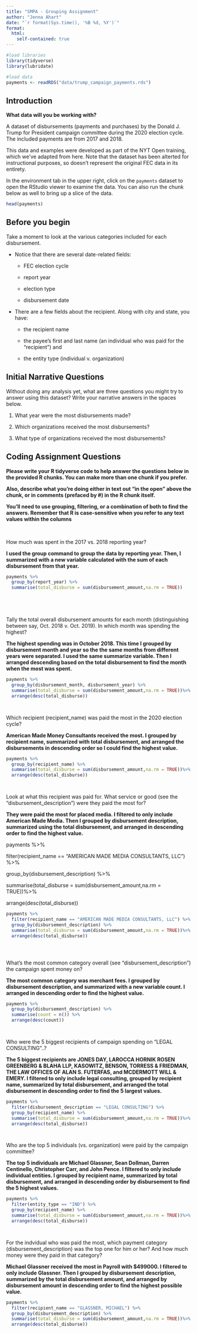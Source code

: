 ```yaml
---
title: "SMPA - Grouping Assignment"
author: "Jenna Ahart"
date: "`r format(Sys.time(), '%B %d, %Y')`"
format:
  html:
    self-contained: true
---
```


```r

#load libraries
library(tidyverse)
library(lubridate)

#load data
payments <- readRDS("data/trump_campaign_payments.rds")

```

## Introduction

**What data will you be working with?**

A dataset of disbursements (payments and purchases) by the Donald J. Trump for President campaign committee during the 2020 election cycle. The included payments are from 2017 and 2018.

This data and examples were developed as part of the NYT Open training, which we've adapted from here. Note that the dataset has been alterted for instructional purposes, so doesn't represent the original FEC data in its entirety.

In the environment tab in the upper right, click on the `payments` dataset to open the RStudio viewer to examine the data. You can also run the chunk below as well to bring up a slice of the data.

```r

head(payments)


```

## Before you begin

Take a moment to look at the various categories included for each disbursement.

-   Notice that there are several date-related fields:

    -   FEC election cycle

    -   report year

    -   election type

    -   disbursement date

-   There are a few fields about the recipient. Along with city and state, you have:

    -   the recipient name

    -   the payee's first and last name (an individual who was paid for the "recipient") and

    -   the entity type (individual v. organization)

## Initial Narrative Questions

Without doing any analysis yet, what are three questions you might try to answer using this dataset? Write your narrative answers in the spaces below.

1.  What year were the most disbursements made?

2.  Which organizations received the most disbursements?

3.  What type of organizations received the most disbursements?

## Coding Assignment Questions

**Please write your R tidyverse code to help answer the questions below in the provided R chunks. You can make more than one chunk if you prefer.**

**Also, describe what you're doing either in text out "in the open" above the chunk, or in comments (prefaced by #) in the R chunk itself.**

**You'll need to use grouping, filtering, or a combination of both to find the answers. Remember that R is case-sensitive when you refer to any text values within the columns**

<br>

How much was spent in the 2017 vs. 2018 reporting year?

**I used the group command to group the data by reporting year. Then, I summarized with a new variable calculated with the sum of each disbursement from that year.**

```r

payments %>% 
  group_by(report_year) %>% 
  summarise(total_disburse = sum(disbursement_amount,na.rm = TRUE))






```

Tally the total overall disbursement amounts for each month (distinguishing between say, Oct. 2018 v. Oct. 2019). In which month was spending the highest?

**The highest spending was in October 2018. This time I grouped by disbursement month and year so the the same months from different years were separated. I used the same summarize variable. Then I arranged descending based on the total disbursement to find the month when the most was spent.**

```r


payments %>% 
  group_by(disbursement_month, disbursement_year) %>% 
  summarise(total_disburse = sum(disbursement_amount,na.rm = TRUE))%>%
  arrange(desc(total_disburse))




```

Which recipient (recipient_name) was paid the most in the 2020 election cycle?

**American Made Money Consultants received the most. I grouped by recipient name, summarized with total disbursement, and arranged the disbursements in descending order so I could find the highest value.**

```r


payments %>% 
  group_by(recipient_name) %>% 
  summarise(total_disburse = sum(disbursement_amount,na.rm = TRUE))%>%
  arrange(desc(total_disburse))




```

Look at what this recipient was paid for. What service or good (see the "disbursement_description") were they paid the most for?

**They were paid the most for placed media. I filtered to only include American Made Media. Then I grouped by disbursement description, summarized using the total disbursement, and arranged in descending order to find the highest value.**

payments %\>%

filter(recipient_name == "AMERICAN MADE MEDIA CONSULTANTS, LLC") %\>%

group_by(disbursement_description) %\>%

summarise(total_disburse = sum(disbursement_amount,na.rm = TRUE))%\>%

arrange(desc(total_disburse))

```r

payments %>% 
  filter(recipient_name == "AMERICAN MADE MEDIA CONSULTANTS, LLC") %>%
  group_by(disbursement_description) %>% 
  summarise(total_disburse = sum(disbursement_amount,na.rm = TRUE))%>%
  arrange(desc(total_disburse))





```

What's the most common category overall (see "disbursement_description") the campaign spent money on?

**The most common category was merchant fees. I grouped by disbursement description, and summarized with a new variable count. I arranged in descending order to find the highest value.**

```r

payments %>% 
  group_by(disbursement_description) %>% 
  summarise(count = n()) %>%
  arrange(desc(count))




```

Who were the 5 biggest recipients of campaign spending on "LEGAL CONSULTING"..?

**The 5 biggest recipients are JONES DAY, LAROCCA HORNIK ROSEN GREENBERG & BLAHA LLP, KASOWITZ, BENSON, TORRESS & FRIEDMAN, THE LAW OFFICES OF ALAN S. FUTERFAS, and MCDERMOTT WILL & EMERY. I filtered to only include legal consulting, grouped by recipient name, summarized by total disbursement, and arranged the total disbursement in descending order to find the 5 largest values.**

```r


payments %>% 
  filter(disbursement_description == "LEGAL CONSULTING") %>%
  group_by(recipient_name) %>% 
  summarise(total_disburse = sum(disbursement_amount,na.rm = TRUE))%>%
  arrange(desc(total_disburse))




```

Who are the top 5 individuals (vs. organization) were paid by the campaign committee?

**The top 5 individuals are Michael Glassner, Sean Dollman, Darren Centinello, Christopher Carr, and John Pence. I filtered to only include individual entities. I grouped by recipient name, summarized by total disbursement, and arranged in descending order by disbursement to find the 5 highest values.**

```r


payments %>%
  filter(entity_type == "IND") %>%
  group_by(recipient_name) %>% 
  summarise(total_disburse = sum(disbursement_amount,na.rm = TRUE))%>%
  arrange(desc(total_disburse))




```

For the indvidual who was paid the most, which payment category (disbursement_description) was the top one for him or her? And how much money were they paid in that category?

**Michael Glassner received the most in Payroll with \$499000. I filtered to only include Glassner. Then I grouped by disbursement description, summarized by the total disbursement amount, and arranged by disbursement amount in descending order to find the highest possible value.**

```r


payments %>%
  filter(recipient_name == "GLASSNER, MICHAEL") %>%
  group_by(disbursement_description) %>% 
  summarise(total_disburse = sum(disbursement_amount,na.rm = TRUE))%>%
  arrange(desc(total_disburse))




```
